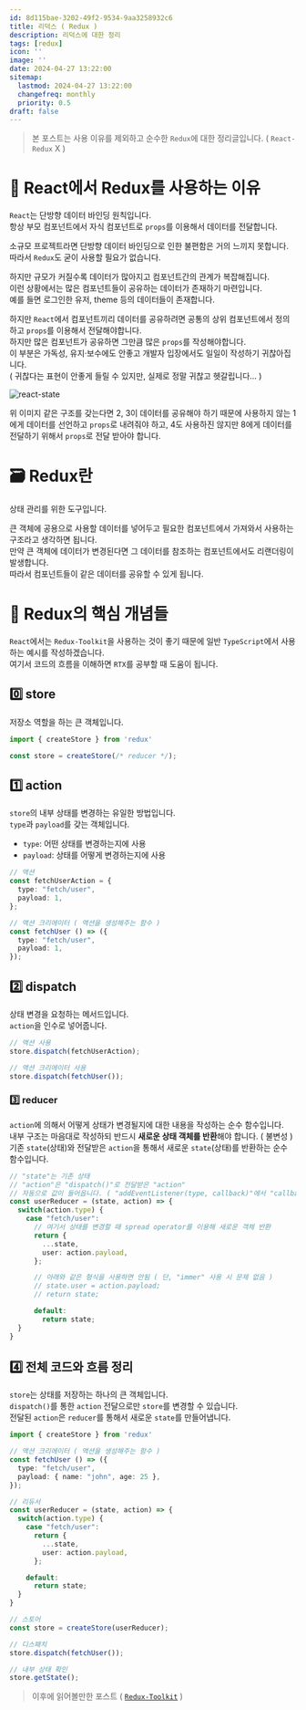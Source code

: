 ```yaml
---
id: 8d115bae-3202-49f2-9534-9aa3258932c6
title: 리덕스 ( Redux )
description: 리덕스에 대한 정리
tags: [redux]
icon: ''
image: ''
date: 2024-04-27 13:22:00
sitemap:
  lastmod: 2024-04-27 13:22:00
  changefreq: monthly
  priority: 0.5
draft: false
---
```


> 본 포스트는 사용 이유를 제외하고 순수한 `Redux`에 대한 정리글입니다. ( `React-Redux` X )

# 🫗 React에서 Redux를 사용하는 이유
`React`는 단방향 데이터 바인딩 원칙입니다.<br />
항상 부모 컴포넌트에서 자식 컴포넌트로 `props`를 이용해서 데이터를 전달합니다.<br />

소규모 프로젝트라면 단방향 데이터 바인딩으로 인한 불편함은 거의 느끼지 못합니다.<br />
따라서 `Redux`도 굳이 사용할 필요가 없습니다.<br />

하지만 규모가 커질수록 데이터가 많아지고 컴포넌트간의 관계가 복잡해집니다.<br />
이런 상황에서는 많은 컴포넌트들이 공유하는 데이터가 존재하기 마련입니다.<br />
예를 들면 로그인한 유저, theme 등의 데이터들이 존재합니다.<br />

하지만 `React`에서 컴포넌트끼리 데이터를 공유하려면 공통의 상위 컴포넌트에서 정의하고 `props`를 이용해서 전달해야합니다.<br />
하지만 많은 컴포넌트가 공유하면 그만큼 많은 `props`를 작성해야합니다.<br />
이 부분은 가독성, 유지·보수에도 안좋고 개발자 입장에서도 일일이 작성하기 귀찮아집니다.<br />
( 귀찮다는 표현이 안좋게 들릴 수 있지만, 실제로 정말 귀찮고 헷갈립니다... )

![react-state](/images/state-management/redux/redux.png)

위 이미지 같은 구조를 갖는다면 2, 3이 데이터를 공유해야 하기 때문에 사용하지 않는 1에게 데이터를 선언하고 `props`로 내려줘야 하고, 4도 사용하진 않지만 8에게 데이터를 전달하기 위해서 `props`로 전달 받아야 합니다.

# 🗃️ Redux란
상태 관리를 위한 도구입니다.<br />

큰 객체에 공용으로 사용할 데이터를 넣어두고 필요한 컴포넌트에서 가져와서 사용하는 구조라고 생각하면 됩니다.<br />
만약 큰 객체에 데이터가 변경된다면 그 데이터를 참조하는 컴포넌트에서도 리랜더링이 발생합니다.<br />
따라서 컴포넌트들이 같은 데이터를 공유할 수 있게 됩니다.<br />

# 📑 Redux의 핵심 개념들
`React`에서는 `Redux-Toolkit`을 사용하는 것이 좋기 때문에 일반 `TypeScript`에서 사용하는 예시를 작성하겠습니다.<br />
여기서 코드의 흐름을 이해하면 `RTX`를 공부할 때 도움이 됩니다.<br />

## 0️⃣ store
저장소 역할을 하는 큰 객체입니다.<br />

```ts showLineNumbers
import { createStore } from 'redux'

const store = createStore(/* reducer */);
```

## 1️⃣ action
`store`의 내부 상태를 변경하는 유일한 방법입니다.<br />
`type`과 `payload`를 갖는 객체입니다.<br />

+ `type`: 어떤 상태를 변경하는지에 사용
+ `payload`: 상태를 어떻게 변경하는지에 사용

```ts showLineNumbers
// 액션
const fetchUserAction = {
  type: "fetch/user",
  payload: 1,
};

// 액션 크리에이터 ( 액션을 생성해주는 함수 )
const fetchUser () => ({
  type: "fetch/user",
  payload: 1,
});
```

## 2️⃣ dispatch
상태 변경을 요청하는 메서드입니다.<br />
`action`을 인수로 넣어줍니다.<br />

```ts showLineNumbers
// 액션 사용
store.dispatch(fetchUserAction);

// 액션 크리에이터 사용
store.dispatch(fetchUser());
```

### 3️⃣ reducer
`action`에 의해서 어떻게 상태가 변경될지에 대한 내용을 작성하는 순수 함수입니다.<br />
내부 구조는 마음대로 작성하되 반드시 **새로운 상태 객체를 반환**해야 합니다. ( 불변성 )<br />
기존 `state`(상태)와 전달받은 `action`을 통해서 새로운 `state`(상태)를 반환하는 순수 함수입니다.<br />

```ts showLineNumbers
// "state"는 기존 상태
// "action"은 "dispatch()"로 전달받은 "action"
// 자동으로 값이 들어옵니다. ( "addEventListener(type, callback)"에서 "callback(event)"의 매개변수로 "event" 객체가 들어오는 것처럼 내부적으로 처리 )
const userReducer = (state, action) => {
  switch(action.type) {
    case "fetch/user":
      // 여기서 상태를 변경할 때 spread operator를 이용해 새로운 객체 반환
      return {
        ...state,
        user: action.payload,
      };

      // 아래와 같은 형식을 사용하면 안됨 ( 단, "immer" 사용 시 문제 없음 )
      // state.user = action.payload;
      // return state;

      default:
        return state;
  }
}
```

## 4️⃣ 전체 코드와 흐름 정리
`store`는 상태를 저장하는 하나의 큰 객체입니다.<br />
`dispatch()`를 통한 `action` 전달으로만 `store`를 변경할 수 있습니다.<br />
전달된 `action`은 `reducer`를 통해서 새로운 `state`를 만들어냅니다.<br />

```ts showLineNumbers
import { createStore } from 'redux'

// 액션 크리에이터 ( 액션을 생성해주는 함수 )
const fetchUser () => ({
  type: "fetch/user",
  payload: { name: "john", age: 25 },
});

// 리듀서
const userReducer = (state, action) => {
  switch(action.type) {
    case "fetch/user":
      return {
        ...state,
        user: action.payload,
      };

    default:
      return state;
  }
}

// 스토어
const store = createStore(userReducer);

// 디스패치
store.dispatch(fetchUser());

// 내부 상태 확인
store.getState();
```

> 이후에 읽어볼만한 포스트 ( [`Redux-Toolkit`](/state-management/redux-toolkit) )